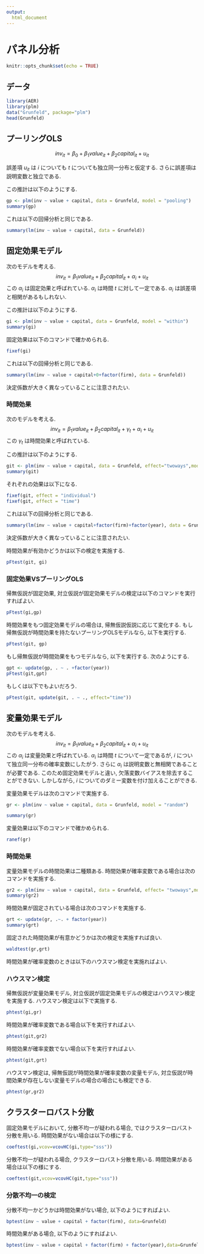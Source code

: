 ```yaml
---
output: 
  html_document
---
```

# パネル分析
```r
knitr::opts_chunk$set(echo = TRUE)
```

## データ
```r
library(AER)
library(plm)
data("Grunfeld", package="plm")
head(Grunfeld)
```


## プーリングOLS
$$
inv_{it} = \beta_0 + \beta_1 value_{it} + \beta_2 capital_{it} + u_{it}
$$

誤差項 $u_{it}$ は $i$ についても $t$ についても独立同一分布と仮定する.
さらに誤差項は説明変数と独立である.

この推計は以下のようにする.
```r
gp <- plm(inv ~ value + capital, data = Grunfeld, model = "pooling")
summary(gp)
```

これは以下の回帰分析と同じである.
```r
summary(lm(inv ~ value + capital, data = Grunfeld))
```

## 固定効果モデル
次のモデルを考える.
$$
inv_{it} = \beta_1 value_{it} + \beta_2 capital_{it} +\alpha_i + u_{it}
$$
この $\alpha_i$ は固定効果と呼ばれている.
$\alpha_i$ は時間 $t$ に対して一定である.
$\alpha_i$ は誤差項と相関があるもしれない.

この推計は以下のようにする.
```r
gi <- plm(inv ~ value + capital, data = Grunfeld, model = "within")
summary(gi)
```

固定効果は以下のコマンドで確かめられる.
```r
fixef(gi)
```

これは以下の回帰分析と同じである.
```r
summary(lm(inv ~ value + capital+0+factor(firm), data = Grunfeld))
```
決定係数が大きく異なっていることに注意されたい.

### 時間効果
次のモデルを考える.
$$
inv_{it} = \beta_1 value_{it} + \beta_2 capital_{it}+ \gamma_t +\alpha_i + u_{it}
$$
この $\gamma_t$ は時間効果と呼ばれている.

この推計は以下のようにする.
```r
git <- plm(inv ~ value + capital, data = Grunfeld, effect="twoways",model = "within")
summary(git)
```

それぞれの効果は以下になる.
```r
fixef(git, effect = "individual")
fixef(git, effect = "time")
```

これは以下の回帰分析と同じである.
```r
summary(lm(inv ~ value + capital+factor(firm)+factor(year), data = Grunfeld))
```
決定係数が大きく異なっていることに注意されたい.

時間効果が有効かどうかは以下の検定を実施する.
```r
pFtest(git, gi)
```


### 固定効果VSプーリングOLS
帰無仮説が固定効果, 対立仮説が固定効果モデルの検定は以下のコマンドを実行すればよい.
```r
pFtest(gi,gp)
```

時間効果をもつ固定効果モデルの場合は, 帰無仮説仮説に応じて変化する.
もし帰無仮説が時間効果を持たないプーリングOLSモデルなら, 以下を実行する.
```r
pFtest(git, gp)
```

もし帰無仮説が時間効果をもつモデルなら, 以下を実行する.
次のようにする.
```r
gpt <- update(gp, . ~ . +factor(year))
pFtest(git,gpt)
```

もしくは以下でもよいだろう.
```r
pFtest(git, update(git, . ~ ., effect="time"))
```




## 変量効果モデル
次のモデルを考える.
$$
inv_{it} = \beta_1 value_{it} + \beta_2 capital_{it} +\alpha_i + u_{it}
$$
この $\alpha_i$ は変量効果と呼ばれている.
$\alpha_i$ は時間 $t$ について一定であるが, $i$ について独立同一分布の確率変数にしたがう.
さらに $\alpha_i$ は説明変数と無相関であることが必要である.
このため固定効果モデルと違い, 欠落変数バイアスを除去することができない.
しかしながら, $i$ についてのダミー変数を付け加えることができる.

変量効果モデルは次のコマンドで実施する.
```r
gr <- plm(inv ~ value + capital, data = Grunfeld, model = "random")

summary(gr)
```

変量効果は以下のコマンドで確かめられる.
```r
ranef(gr)
```

### 時間効果
変量効果モデルの時間効果は二種類ある.
時間効果が確率変数である場合は次のコマンドを実施する.
```r
gr2 <- plm(inv ~ value + capital, data = Grunfeld, effect= "twoways",model = "random")
summary(gr2)
```

時間効果が固定されている場合は次のコマンドを実施する.
```r
grt <- update(gr, .~. + factor(year))
summary(grt)
```

固定された時間効果が有意かどうかは次の検定を実施すれば良い.
```r
waldtest(gr,grt)
```

時間効果が確率変数のときは以下のハウスマン検定を実施ればよい.

### ハウスマン検定
帰無仮説が変量効果モデル, 対立仮説が固定効果モデルの検定はハウスマン検定を実施する.
ハウスマン検定は以下で実施する.
```r
phtest(gi,gr)
```

時間効果が確率変数である場合以下を実行すればよい.
```r
phtest(git,gr2)
```

時間効果が確率変数でない場合以下を実行すればよい.
```r
phtest(git,grt)
```

ハウスマン検定は,
帰無仮説が時間効果が確率変数の変量モデル, 
対立仮説が時間効果が存在しない変量モデルの場合の場合にも検定できる.
```r
phtest(gr,gr2)
```


## クラスターロバスト分散
固定効果モデルにおいて, 分散不均一が疑われる場合, ではクラスターロバスト分散を用いる.
時間効果がない場合は以下の様にする.
```r
coeftest(gi,vcov=vcovHC(gi,type="sss"))
```

分散不均一が疑われる場合, クラスターロバスト分散を用いる.
時間効果がある場合は以下の様にする.
```r
coeftest(git,vcov=vcovHC(git,type="sss"))
```

### 分散不均一の検定
分散不均一かどうかは時間効果がない場合, 以下のようにすればよい.
```r
bptest(inv ~ value + capital + factor(firm), data=Grunfeld)
```

時間効果がある場合, 以下のようにすればよい.
```r
bptest(inv ~ value + capital + factor(firm) + factor(year),data=Grunfeld)
```




